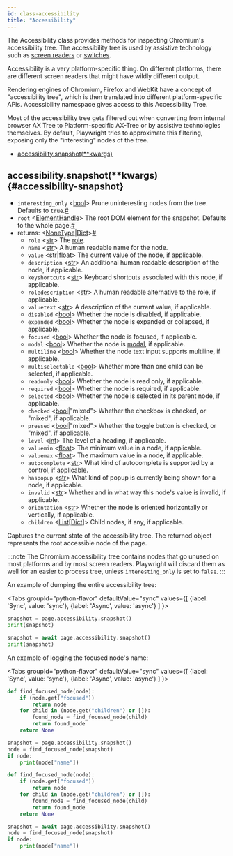 ```yaml
---
id: class-accessibility
title: "Accessibility"
---
```


The Accessibility class provides methods for inspecting Chromium's accessibility tree. The accessibility tree is used by assistive technology such as [screen readers](https://en.wikipedia.org/wiki/Screen_reader) or [switches](https://en.wikipedia.org/wiki/Switch_access).

Accessibility is a very platform-specific thing. On different platforms, there are different screen readers that might have wildly different output.

Rendering engines of Chromium, Firefox and WebKit have a concept of "accessibility tree", which is then translated into different platform-specific APIs. Accessibility namespace gives access to this Accessibility Tree.

Most of the accessibility tree gets filtered out when converting from internal browser AX Tree to Platform-specific AX-Tree or by assistive technologies themselves. By default, Playwright tries to approximate this filtering, exposing only the "interesting" nodes of the tree.


- [accessibility.snapshot(**kwargs)](./api/class-accessibility.mdx#accessibility-snapshot)

## accessibility.snapshot(**kwargs) {#accessibility-snapshot}
- `interesting_only`<a aria-hidden="true" tabindex="-1" class="list-anchor-link" id="accessibility-snapshot-option-interesting-only"/> &#60;[bool]&#62; Prune uninteresting nodes from the tree. Defaults to `true`.<a href="#accessibility-snapshot-option-interesting-only" class="list-anchor">#</a>
- `root`<a aria-hidden="true" tabindex="-1" class="list-anchor-link" id="accessibility-snapshot-option-root"/> &#60;[ElementHandle]&#62; The root DOM element for the snapshot. Defaults to the whole page.<a href="#accessibility-snapshot-option-root" class="list-anchor">#</a>
- returns:<a aria-hidden="true" tabindex="-1" class="list-anchor-link" id="accessibility-snapshot-return"/> &#60;[NoneType]|[Dict]&#62;<a href="#accessibility-snapshot-return" class="list-anchor">#</a>
  - `role` &#60;[str]&#62; The [role](https://www.w3.org/TR/wai-aria/#usage_intro).
  - `name` &#60;[str]&#62; A human readable name for the node.
  - `value` &#60;[str]|[float]&#62; The current value of the node, if applicable.
  - `description` &#60;[str]&#62; An additional human readable description of the node, if applicable.
  - `keyshortcuts` &#60;[str]&#62; Keyboard shortcuts associated with this node, if applicable.
  - `roledescription` &#60;[str]&#62; A human readable alternative to the role, if applicable.
  - `valuetext` &#60;[str]&#62; A description of the current value, if applicable.
  - `disabled` &#60;[bool]&#62; Whether the node is disabled, if applicable.
  - `expanded` &#60;[bool]&#62; Whether the node is expanded or collapsed, if applicable.
  - `focused` &#60;[bool]&#62; Whether the node is focused, if applicable.
  - `modal` &#60;[bool]&#62; Whether the node is [modal](https://en.wikipedia.org/wiki/Modal_window), if applicable.
  - `multiline` &#60;[bool]&#62; Whether the node text input supports multiline, if applicable.
  - `multiselectable` &#60;[bool]&#62; Whether more than one child can be selected, if applicable.
  - `readonly` &#60;[bool]&#62; Whether the node is read only, if applicable.
  - `required` &#60;[bool]&#62; Whether the node is required, if applicable.
  - `selected` &#60;[bool]&#62; Whether the node is selected in its parent node, if applicable.
  - `checked` &#60;[bool]|"mixed"&#62; Whether the checkbox is checked, or "mixed", if applicable.
  - `pressed` &#60;[bool]|"mixed"&#62; Whether the toggle button is checked, or "mixed", if applicable.
  - `level` &#60;[int]&#62; The level of a heading, if applicable.
  - `valuemin` &#60;[float]&#62; The minimum value in a node, if applicable.
  - `valuemax` &#60;[float]&#62; The maximum value in a node, if applicable.
  - `autocomplete` &#60;[str]&#62; What kind of autocomplete is supported by a control, if applicable.
  - `haspopup` &#60;[str]&#62; What kind of popup is currently being shown for a node, if applicable.
  - `invalid` &#60;[str]&#62; Whether and in what way this node's value is invalid, if applicable.
  - `orientation` &#60;[str]&#62; Whether the node is oriented horizontally or vertically, if applicable.
  - `children` &#60;[List]\[[Dict]\]&#62; Child nodes, if any, if applicable.

Captures the current state of the accessibility tree. The returned object represents the root accessible node of the page.

:::note
The Chromium accessibility tree contains nodes that go unused on most platforms and by most screen readers. Playwright will discard them as well for an easier to process tree, unless `interesting_only` is set to `false`.
:::

An example of dumping the entire accessibility tree:

<Tabs
  groupId="python-flavor"
  defaultValue="sync"
  values={[
    {label: 'Sync', value: 'sync'},
    {label: 'Async', value: 'async'}
  ]
}>
<TabItem value="sync">

```py
snapshot = page.accessibility.snapshot()
print(snapshot)
```

</TabItem>
<TabItem value="async">

```py
snapshot = await page.accessibility.snapshot()
print(snapshot)
```

</TabItem>
</Tabs>

An example of logging the focused node's name:

<Tabs
  groupId="python-flavor"
  defaultValue="sync"
  values={[
    {label: 'Sync', value: 'sync'},
    {label: 'Async', value: 'async'}
  ]
}>
<TabItem value="sync">

```py
def find_focused_node(node):
    if (node.get("focused"))
        return node
    for child in (node.get("children") or []):
        found_node = find_focused_node(child)
        return found_node
    return None

snapshot = page.accessibility.snapshot()
node = find_focused_node(snapshot)
if node:
    print(node["name"])
```

</TabItem>
<TabItem value="async">

```py
def find_focused_node(node):
    if (node.get("focused"))
        return node
    for child in (node.get("children") or []):
        found_node = find_focused_node(child)
        return found_node
    return None

snapshot = await page.accessibility.snapshot()
node = find_focused_node(snapshot)
if node:
    print(node["name"])
```

</TabItem>
</Tabs>

[Accessibility]: ./api/class-accessibility.mdx "Accessibility"
[Browser]: ./api/class-browser.mdx "Browser"
[BrowserContext]: ./api/class-browsercontext.mdx "BrowserContext"
[BrowserType]: ./api/class-browsertype.mdx "BrowserType"
[CDPSession]: ./api/class-cdpsession.mdx "CDPSession"
[ConsoleMessage]: ./api/class-consolemessage.mdx "ConsoleMessage"
[Dialog]: ./api/class-dialog.mdx "Dialog"
[Download]: ./api/class-download.mdx "Download"
[ElementHandle]: ./api/class-elementhandle.mdx "ElementHandle"
[Error]: ./api/class-error.mdx "Error"
[FileChooser]: ./api/class-filechooser.mdx "FileChooser"
[Frame]: ./api/class-frame.mdx "Frame"
[FrameLocator]: ./api/class-framelocator.mdx "FrameLocator"
[JSHandle]: ./api/class-jshandle.mdx "JSHandle"
[Keyboard]: ./api/class-keyboard.mdx "Keyboard"
[Locator]: ./api/class-locator.mdx "Locator"
[Mouse]: ./api/class-mouse.mdx "Mouse"
[Page]: ./api/class-page.mdx "Page"
[Playwright]: ./api/class-playwright.mdx "Playwright"
[Request]: ./api/class-request.mdx "Request"
[Response]: ./api/class-response.mdx "Response"
[Route]: ./api/class-route.mdx "Route"
[Selectors]: ./api/class-selectors.mdx "Selectors"
[TimeoutError]: ./api/class-timeouterror.mdx "TimeoutError"
[Touchscreen]: ./api/class-touchscreen.mdx "Touchscreen"
[Tracing]: ./api/class-tracing.mdx "Tracing"
[Video]: ./api/class-video.mdx "Video"
[WebSocket]: ./api/class-websocket.mdx "WebSocket"
[Worker]: ./api/class-worker.mdx "Worker"
[Element]: https://developer.mozilla.org/en-US/docs/Web/API/element "Element"
[EvaluationArgument]: ./evaluating.mdx#evaluation-argument "EvaluationArgument"
[Promise]: https://developer.mozilla.org/en-US/docs/Web/JavaScript/Reference/Global_Objects/Promise "Promise"
[iterator]: https://developer.mozilla.org/en-US/docs/Web/JavaScript/Reference/Iteration_protocols "Iterator"
[origin]: https://developer.mozilla.org/en-US/docs/Glossary/Origin "Origin"
[selector]: https://developer.mozilla.org/en-US/docs/Web/CSS/CSS_Selectors "selector"
[Serializable]: https://developer.mozilla.org/en-US/docs/Web/JavaScript/Reference/Global_Objects/JSON/stringify#Description "Serializable"
[UIEvent.detail]: https://developer.mozilla.org/en-US/docs/Web/API/UIEvent/detail "UIEvent.detail"
[UnixTime]: https://en.wikipedia.org/wiki/Unix_time "Unix Time"
[xpath]: https://developer.mozilla.org/en-US/docs/Web/XPath "xpath"

[Any]: https://docs.python.org/3/library/typing.html#typing.Any "Any"
[bool]: https://docs.python.org/3/library/stdtypes.html "bool"
[bytes]: https://docs.python.org/3/library/stdtypes.html#bytes "bytes"
[Callable]: https://docs.python.org/3/library/typing.html#typing.Callable "Callable"
[EventContextManager]: https://docs.python.org/3/reference/datamodel.html#context-managers "Event context manager"
[EventEmitter]: https://pyee.readthedocs.io/en/latest/#pyee.BaseEventEmitter "EventEmitter"
[Exception]: https://docs.python.org/3/library/exceptions.html#Exception "Exception"
[Dict]: https://docs.python.org/3/library/typing.html#typing.Dict "Dict"
[float]: https://docs.python.org/3/library/stdtypes.html#numeric-types-int-float-complex "float"
[int]: https://docs.python.org/3/library/stdtypes.html#numeric-types-int-float-complex "int"
[List]: https://docs.python.org/3/library/typing.html#typing.List "List"
[NoneType]: https://docs.python.org/3/library/constants.html#None "None"
[Pattern]: https://docs.python.org/3/library/re.html "Pattern"
[URL]: https://en.wikipedia.org/wiki/URL "URL"
[pathlib.Path]: https://realpython.com/python-pathlib/ "pathlib.Path"
[str]: https://docs.python.org/3/library/stdtypes.html#text-sequence-type-str "str"
[Union]: https://docs.python.org/3/library/typing.html#typing.Union "Union"

[all available image tags]: https://mcr.microsoft.com/v2/playwright/tags/list "all available image tags"
[Docker Hub]: https://hub.docker.com/_/microsoft-playwright "Docker Hub"
[Dockerfile.focal]: https://github.com/microsoft/playwright/blob/master/utils/docker/Dockerfile.focal "Dockerfile.focal"
